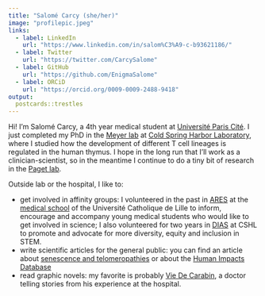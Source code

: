 ```yaml
---
title: "Salomé Carcy (she/her)"
image: "profilepic.jpeg"
links:
  - label: LinkedIn
    url: "https://www.linkedin.com/in/salom%C3%A9-c-b93621186/"
  - label: Twitter
    url: "https://twitter.com/CarcySalome"
  - label: GitHub
    url: "https://github.com/EnigmaSalome"
  - label: ORCiD
    url: "https://orcid.org/0009-0009-2488-9418"
output:
  postcards::trestles
---
```

 
Hi! I'm Salomé Carcy, a 4th year medical student at [Université Paris Cité](https://u-paris.fr/medecine/). I just completed my PhD in the [Meyer lab](https://meyer-lab-cshl.github.io/) at [Cold Spring Harbor Laboratory](https://www.cshl.edu/), where I studied how the development of different T cell lineages is regulated in the human thymus. I hope in the long run that I'll work as a clinician-scientist, so in the meantime I continue to do a tiny bit of research in the [Paget lab](https://cepr-inserm.fr/team-4/).

Outside lab or the hospital, I like to:

- get involved in affinity groups: I volunteered in the past in [ARES](https://www.facebook.com/areslillecatho/) at the [medical school](https://fmms.fr/) of the Université Catholique de Lille to inform, encourage and accompany young medical students who would like to get involved in science; I also volunteered for two years in [DIAS](https://www.cshl.edu/research/career-development/dias/) at CSHL to promote and advocate for more diversity, equity and inclusion in STEM.
- write scientific articles for the general public: you can find an article about [senescence and telomeropathies](https://planet-vie.ens.fr/thematiques/sante/pathologies/telomeres-et-telomeropathies#:~:text=Les%20t%C3%A9lom%C3%A9ropathies%20forment%20un%20spectre,partie%20de%20l'ADN%20codant.) or about the [Human Impacts Database](https://planet-vie.ens.fr/thematiques/ecologie/human-impacts-database-la-base-de-donnees-recensant-l-impact-de-l-etre-humain)
- read graphic novels: my favorite is probably [Vie De Carabin](https://twitter.com/VieDeCarabin), a doctor telling stories from his experience at the hospital.


